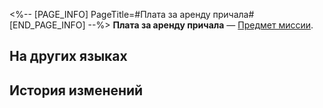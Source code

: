 <%-- [PAGE_INFO]
PageTitle=#Плата за аренду причала#
[END_PAGE_INFO] --%>
{{Предмет Инфобокс
|id          = 140250
|Изображение = Предмет Плата за аренду причала.png
|Тип         = Предмет миссии
|Инвентарь   = Миссии
|Редкость    = 3
|Эффект      = 
|Описание    = Самое ощутимое достижение плана возрождения. И что ещё важнее, доказательство того, что Переулок развивается.
}}
'''Плата за аренду причала''' — [[Предмет миссии]].

==На других языках==
{{На других языках
|en   = Rent for Aurum Alley Dock
|zhs  = 金人巷码头租金
|zht  = 金人巷碼頭租金
|ja   = 金人巷埠頭の賃料
|ko   = 금 조각상 거리 부두 임대료
|es   = Renta del muelle del Callejón Aurum
|fr   = Loyer des docks de l'allée des Aurums
|ru   = Плата за аренду причала
|th   = ค่าเช่าท่าเรือตรอก Aurum
|vi   = Tiền Thuê Bến Cảng Phố Kim Nhân
|de   = Miete für das Aurum-Allee-Dock
|id   = Biaya Sewa Dermaga Aurum Alley
|pt   = Aluguel da Doca do Beco Aurum
}}

==История изменений==
{{История изменений|3.5}}
